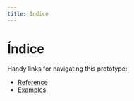```yaml
---
title: Índice
---
```


# Índice

Handy links for navigating this prototype:

- [Reference](./reference/)
- [Examples](./examples/)
